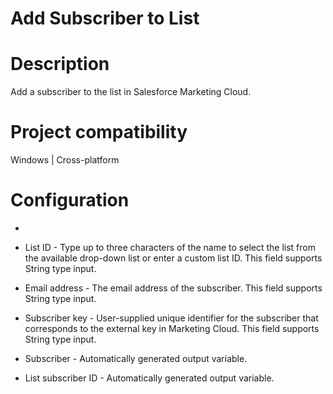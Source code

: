 ﻿# Add Subscriber to List

# Description

Add a subscriber
            to the list in Salesforce Marketing Cloud.

# Project compatibility

Windows | Cross-platform

# Configuration

* 
* List ID - Type up to three characters of the name to select the list from the available drop-down list or enter a custom list ID. This field supports String type input.
* Email address - The email address of the subscriber. This field supports String type input.
* Subscriber key - User-supplied unique identifier for the subscriber that corresponds to the external key in Marketing Cloud. This field supports String type input.









* Subscriber - Automatically generated output variable.
* List subscriber ID - Automatically generated output variable.
